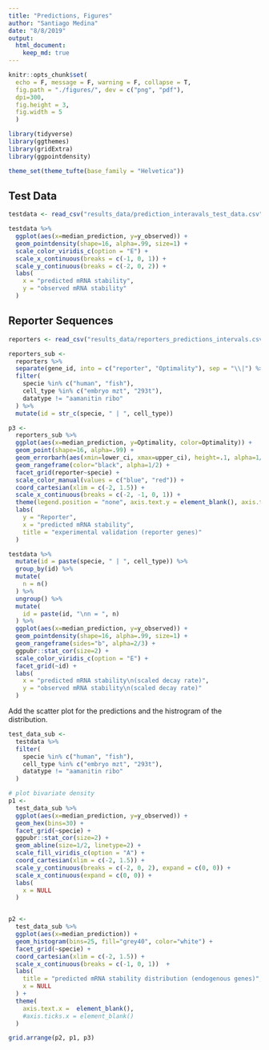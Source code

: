 ```yaml
---
title: "Predictions, Figures"
author: "Santiago Medina"
date: "8/8/2019"
output: 
  html_document:
    keep_md: true
---
```


```r
knitr::opts_chunk$set(
  echo = F, message = F, warning = F, collapse = T,
  fig.path = "./figures/", dev = c("png", "pdf"),
  dpi=300,
  fig.height = 3,
  fig.width = 5
  )

library(tidyverse)
library(ggthemes)
library(gridExtra)
library(ggpointdensity)

theme_set(theme_tufte(base_family = "Helvetica"))
```



## Test Data 


```r
testdata <- read_csv("results_data/prediction_interavals_test_data.csv")

testdata %>% 
  ggplot(aes(x=median_prediction, y=y_observed)) +
  geom_pointdensity(shape=16, alpha=.99, size=1) +
  scale_color_viridis_c(option = "E") +
  scale_x_continuous(breaks = c(-1, 0, 1)) +
  scale_y_continuous(breaks = c(-2, 0, 2)) +
  labs(
    x = "predicted mRNA stability",
    y = "observed mRNA stability"
  )

```


## Reporter Sequences

```r
reporters <- read_csv("results_data/reporters_predictions_intervals.csv")

reporters_sub <- 
  reporters %>% 
  separate(gene_id, into = c("reporter", "Optimality"), sep = "\\|") %>% 
  filter(
    specie %in% c("human", "fish"),
    cell_type %in% c("embryo mzt", "293t"),
    datatype != "aamanitin ribo"
  ) %>% 
  mutate(id = str_c(specie, " | ", cell_type))

p3 <- 
  reporters_sub %>% 
  ggplot(aes(x=median_prediction, y=Optimality, color=Optimality)) +
  geom_point(shape=16, alpha=.99) +
  geom_errorbarh(aes(xmin=lower_ci, xmax=upper_ci), height=.1, alpha=1/2) +
  geom_rangeframe(color="black", alpha=1/2) +
  facet_grid(reporter~specie) +
  scale_color_manual(values = c("blue", "red")) +
  coord_cartesian(xlim = c(-2, 1.5)) +
  scale_x_continuous(breaks = c(-2, -1, 0, 1)) +
  theme(legend.position = "none", axis.text.y = element_blank(), axis.ticks.y = element_blank()) +
  labs(
    y = "Reporter",
    x = "predicted mRNA stability",
    title = "experimental validation (reporter genes)"
  )
```


```r
testdata %>% 
  mutate(id = paste(specie, " | ", cell_type)) %>% 
  group_by(id) %>% 
  mutate(
    n = n()
  ) %>% 
  ungroup() %>% 
  mutate(
    id = paste(id, "\nn = ", n)
  ) %>% 
  ggplot(aes(x=median_prediction, y=y_observed)) +
  geom_pointdensity(shape=16, alpha=.99, size=1) +
  geom_rangeframe(sides="b", alpha=2/3) +
  ggpubr::stat_cor(size=2) +
  scale_color_viridis_c(option = "E") +
  facet_grid(~id) +
  labs(
    x = "predicted mRNA stability\n(scaled decay rate)",
    y = "observed mRNA stability\n(scaled decay rate)"
  )
```



Add the scatter plot for the predictions and the histrogram of the distribution.

```r
test_data_sub <- 
  testdata %>% 
  filter(
    specie %in% c("human", "fish"),
    cell_type %in% c("embryo mzt", "293t"),
    datatype != "aamanitin ribo"
  )

# plot bivariate density
p1 <- 
  test_data_sub %>% 
  ggplot(aes(x=median_prediction, y=y_observed)) +
  geom_hex(bins=30) +
  facet_grid(~specie) +
  ggpubr::stat_cor(size=2) +
  geom_abline(size=1/2, linetype=2) +
  scale_fill_viridis_c(option = "A") +
  coord_cartesian(xlim = c(-2, 1.5)) +
  scale_y_continuous(breaks = c(-2, 0, 2), expand = c(0, 0)) +
  scale_x_continuous(expand = c(0, 0)) +
  labs(
    x = NULL
  )


p2 <- 
  test_data_sub %>% 
  ggplot(aes(x=median_prediction)) +
  geom_histogram(bins=25, fill="grey40", color="white") +
  facet_grid(~specie) +
  coord_cartesian(xlim = c(-2, 1.5)) +
  scale_x_continuous(breaks = c(-1, 0, 1))  +
  labs(
    title = "predicted mRNA stability distribution (endogenous genes)",
    x = NULL
  ) +
  theme(
    axis.text.x =  element_blank(),
    #axis.ticks.x = element_blank()
  )

grid.arrange(p2, p1, p3)


```

